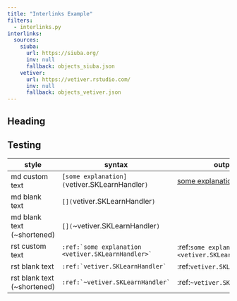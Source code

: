 ```yaml
---
title: "Interlinks Example"
filters:
  - interlinks.py
interlinks:
  sources:
    siuba:
      url: https://siuba.org/
      inv: null
      fallback: objects_siuba.json
    vetiver:
      url: https://vetiver.rstudio.com/
      inv: null
      fallback: objects_vetiver.json
---
```


## Heading {#sec-hello}

## Testing


| style | syntax | output |
| ----- | ------ | ------ |
| md custom text  | `[some explanation](`vetiver.SKLearnHandler`)` | [some explanation](`vetiver.SKLearnHandler`) |
| md blank text   | `[](`vetiver.SKLearnHandler`)` | [](`vetiver.SKLearnHandler`) |
| md blank text (~shortened)| `[](`~vetiver.SKLearnHandler`)` | [](`~vetiver.SKLearnHandler`) |
| rst custom text | `` :ref:`some explanation <vetiver.SKLearnHandler>` `` | :ref:`some explanation <vetiver.SKLearnHandler>` |
| rst blank text  | `` :ref:`vetiver.SKLearnHandler` `` | :ref:`vetiver.SKLearnHandler` |
| rst blank text (~shortened) | `` :ref:`~vetiver.SKLearnHandler` `` | :ref:`~vetiver.SKLearnHandler` |
